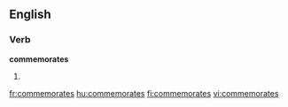 ==English==

===Verb===
'''commemorates'''

# {{third-person singular of|[[commemorate]]}}

[[fr:commemorates]]
[[hu:commemorates]]
[[fi:commemorates]]
[[vi:commemorates]]